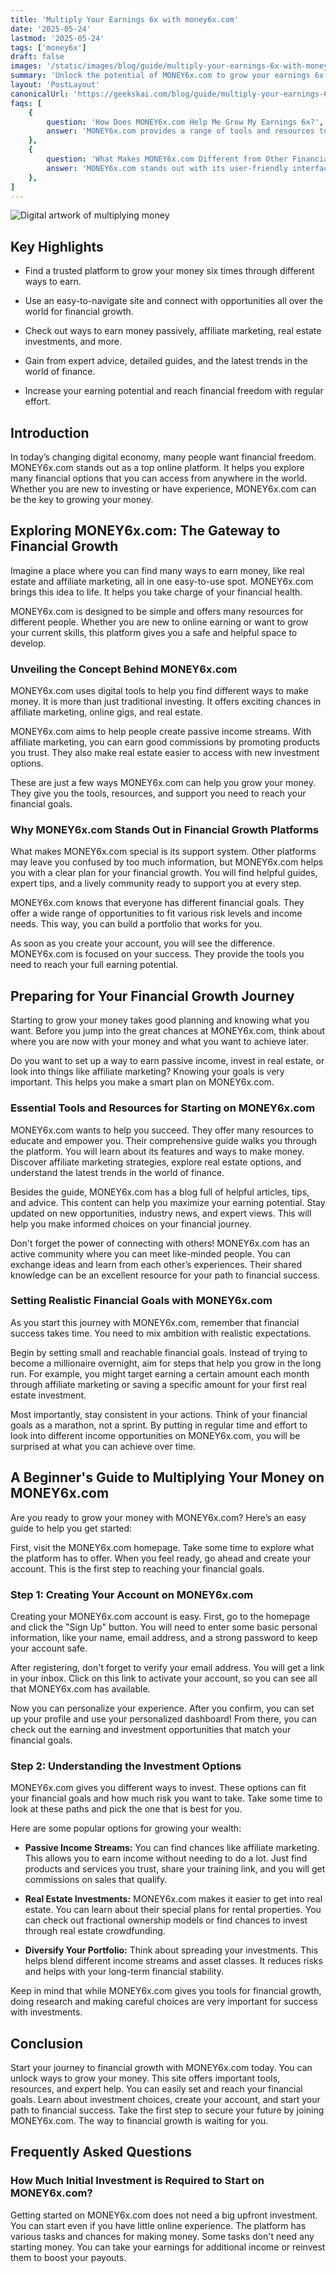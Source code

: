 ```yaml
---
title: 'Multiply Your Earnings 6x with money6x.com'
date: '2025-05-24'
lastmod: '2025-05-24'
tags: ['money6x']
draft: false
images: '/static/images/blog/guide/multiply-your-earnings-6x-with-money6xcom.png'
summary: 'Unlock the potential of MONEY6x.com to grow your earnings 6x. Find out how to achieve financial abundance on our blog.'
layout: 'PostLayout'
canonicalUrl: 'https://geekskai.com/blog/guide/multiply-your-earnings-6x-with-money6xcom/'
faqs: [
    {
        question: 'How Does MONEY6x.com Help Me Grow My Earnings 6x?',
        answer: 'MONEY6x.com provides a range of tools and resources to help you grow your earnings. From passive income streams to real estate investments, the platform offers various ways to multiply your money.'
    },
    {
        question: 'What Makes MONEY6x.com Different from Other Financial Platforms?',
        answer: 'MONEY6x.com stands out with its user-friendly interface, expert advice, and a wide range of investment options. It is designed to help you reach your financial goals with ease.'
    },
]
---
```



![Digital artwork of multiplying money](/static/images/blog/guide/multiply-your-earnings-6x-with-money6xcom.png)

## Key Highlights

- Find a trusted platform to grow your money six times through different ways to earn.

- Use an easy-to-navigate site and connect with opportunities all over the world for financial growth.

- Check out ways to earn money passively, affiliate marketing, real estate investments, and more.

- Gain from expert advice, detailed guides, and the latest trends in the world of finance.

- Increase your earning potential and reach financial freedom with regular effort.

## Introduction

In today’s changing digital economy, many people want financial freedom. MONEY6x.com stands out as a top online platform. It helps you explore many financial options that you can access from anywhere in the world. Whether you are new to investing or have experience, MONEY6x.com can be the key to growing your money.

## Exploring MONEY6x.com: The Gateway to Financial Growth

Imagine a place where you can find many ways to earn money, like real estate and affiliate marketing, all in one easy-to-use spot. MONEY6x.com brings this idea to life. It helps you take charge of your financial health.

MONEY6x.com is designed to be simple and offers many resources for different people. Whether you are new to online earning or want to grow your current skills, this platform gives you a safe and helpful space to develop.

### Unveiling the Concept Behind MONEY6x.com

MONEY6x.com uses digital tools to help you find different ways to make money. It is more than just traditional investing. It offers exciting chances in affiliate marketing, online gigs, and real estate.

MONEY6x.com aims to help people create passive income streams. With affiliate marketing, you can earn good commissions by promoting products you trust. They also make real estate easier to access with new investment options.

These are just a few ways MONEY6x.com can help you grow your money. They give you the tools, resources, and support you need to reach your financial goals.

### Why MONEY6x.com Stands Out in Financial Growth Platforms

What makes MONEY6x.com special is its support system. Other platforms may leave you confused by too much information, but MONEY6x.com helps you with a clear plan for your financial growth. You will find helpful guides, expert tips, and a lively community ready to support you at every step.

MONEY6x.com knows that everyone has different financial goals. They offer a wide range of opportunities to fit various risk levels and income needs. This way, you can build a portfolio that works for you.

As soon as you create your account, you will see the difference. MONEY6x.com is focused on your success. They provide the tools you need to reach your full earning potential.

## Preparing for Your Financial Growth Journey

Starting to grow your money takes good planning and knowing what you want. Before you jump into the great chances at MONEY6x.com, think about where you are now with your money and what you want to achieve later.

Do you want to set up a way to earn passive income, invest in real estate, or look into things like affiliate marketing? Knowing your goals is very important. This helps you make a smart plan on MONEY6x.com.

### Essential Tools and Resources for Starting on MONEY6x.com

MONEY6x.com wants to help you succeed. They offer many resources to educate and empower you. Their comprehensive guide walks you through the platform. You will learn about its features and ways to make money. Discover affiliate marketing strategies, explore real estate options, and understand the latest trends in the world of finance.

Besides the guide, MONEY6x.com has a blog full of helpful articles, tips, and advice. This content can help you maximize your earning potential. Stay updated on new opportunities, industry news, and expert views. This will help you make informed choices on your financial journey.

Don't forget the power of connecting with others! MONEY6x.com has an active community where you can meet like-minded people. You can exchange ideas and learn from each other’s experiences. Their shared knowledge can be an excellent resource for your path to financial success.

### Setting Realistic Financial Goals with MONEY6x.com

As you start this journey with MONEY6x.com, remember that financial success takes time. You need to mix ambition with realistic expectations.

Begin by setting small and reachable financial goals. Instead of trying to become a millionaire overnight, aim for steps that help you grow in the long run. For example, you might target earning a certain amount each month through affiliate marketing or saving a specific amount for your first real estate investment.

Most importantly, stay consistent in your actions. Think of your financial goals as a marathon, not a sprint. By putting in regular time and effort to look into different income opportunities on MONEY6x.com, you will be surprised at what you can achieve over time.

## A Beginner's Guide to Multiplying Your Money on MONEY6x.com

Are you ready to grow your money with MONEY6x.com? Here’s an easy guide to help you get started:

First, visit the MONEY6x.com homepage. Take some time to explore what the platform has to offer. When you feel ready, go ahead and create your account. This is the first step to reaching your financial goals.

### Step 1: Creating Your Account on MONEY6x.com

Creating your MONEY6x.com account is easy. First, go to the homepage and click the "Sign Up" button. You will need to enter some basic personal information, like your name, email address, and a strong password to keep your account safe.

After registering, don't forget to verify your email address. You will get a link in your inbox. Click on this link to activate your account, so you can see all that MONEY6x.com has available.

Now you can personalize your experience. After you confirm, you can set up your profile and use your personalized dashboard! From there, you can check out the earning and investment opportunities that match your financial goals.

### Step 2: Understanding the Investment Options

MONEY6x.com gives you different ways to invest. These options can fit your financial goals and how much risk you want to take. Take some time to look at these paths and pick the one that is best for you.

Here are some popular options for growing your wealth:

- **Passive Income Streams:** You can find chances like affiliate marketing. This allows you to earn income without needing to do a lot. Just find products and services you trust, share your training link, and you will get commissions on sales that qualify.

- **Real Estate Investments:** MONEY6x.com makes it easier to get into real estate. You can learn about their special plans for rental properties. You can check out fractional ownership models or find chances to invest through real estate crowdfunding.

- **Diversify Your Portfolio:** Think about spreading your investments. This helps blend different income streams and asset classes. It reduces risks and helps with your long-term financial stability.

Keep in mind that while MONEY6x.com gives you tools for financial growth, doing research and making careful choices are very important for success with investments.

## Conclusion

Start your journey to financial growth with MONEY6x.com today. You can unlock ways to grow your money. This site offers important tools, resources, and expert help. You can easily set and reach your financial goals. Learn about investment choices, create your account, and start your path to financial success. Take the first step to secure your future by joining MONEY6x.com. The way to financial growth is waiting for you.

## Frequently Asked Questions

### How Much Initial Investment is Required to Start on MONEY6x.com?

Getting started on MONEY6x.com does not need a big upfront investment. You can start even if you have little online experience. The platform has various tasks and chances for making money. Some tasks don't need any starting money. You can take your earnings for additional income or reinvest them to boost your payouts.

